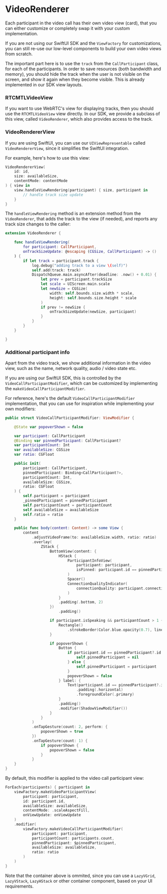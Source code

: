 # VideoRenderer

Each participant in the video call has their own video view (card), that you can either customize or completely swap it with your custom implementation.

If you are not using our SwiftUI SDK and the `ViewFactory` for customizations, you can still re-use our low-level components to build your own video views from scratch.

The important part here is to use the `track` from the `CallParticipant` class, for each of the participants. In order to save resources (both bandwidth and memory), you should hide the track when the user is not visible on the screen, and show it again when they become visible. This is already implemented in our SDK view layouts.

### RTCMTLVideoView

If you want to use WebRTC's view for displaying tracks, then you should use the `RTCMTLVideoView` view directly. In our SDK, we provide a subclass of this view, called `VideoRenderer`, which also provides access to the track.

### VideoRendererView

If you are using SwiftUI, you can use our `UIViewRepresentable` called `VideoRendererView`, since it simplifies the SwiftUI integration.

For example, here's how to use this view:

```swift
VideoRendererView(
    id: id,
    size: availableSize,
    contentMode: contentMode
) { view in
	view.handleViewRendering(participant) { size, participant in
		// handle track size update
	}
}
```

The `handleViewRendering` method is an extension method from the `VideoRenderer`, that adds the track to the view (if needed), and reports any track size changes to the caller:

```swift
extension VideoRenderer {

    func handleViewRendering(
        for participant: CallParticipant,
        onTrackSizeUpdate: @escaping (CGSize, CallParticipant) -> ()
    ) {
        if let track = participant.track {
            log.debug("adding track to a view \(self)")
            self.add(track: track)
            DispatchQueue.main.asyncAfter(deadline: .now() + 0.01) {
                let prev = participant.trackSize
                let scale = UIScreen.main.scale
                let newSize = CGSize(
                    width: self.bounds.size.width * scale,
                    height: self.bounds.size.height * scale
                )
                if prev != newSize {
                    onTrackSizeUpdate(newSize, participant)
                }
            }
        }
    }

}
```

### Additional participant info

Apart from the video track, we show additional information in the video view, such as the name, network quality, audio / video state etc.

If you are using our SwiftUI SDK, this is controlled by the `VideoCallParticipantModifier`, which can be customized by implementing the `makeVideoCallParticipantModifier`.

For reference, here's the default `VideoCallParticipantModifier` implementation, that you can use for inspiration while implementing your own modifiers:

```swift
public struct VideoCallParticipantModifier: ViewModifier {

    @State var popoverShown = false

    var participant: CallParticipant
    @Binding var pinnedParticipant: CallParticipant?
    var participantCount: Int
    var availableSize: CGSize
    var ratio: CGFloat

    public init(
        participant: CallParticipant,
        pinnedParticipant: Binding<CallParticipant?>,
        participantCount: Int,
        availableSize: CGSize,
        ratio: CGFloat
    ) {
        self.participant = participant
        _pinnedParticipant = pinnedParticipant
        self.participantCount = participantCount
        self.availableSize = availableSize
        self.ratio = ratio
    }

    public func body(content: Content) -> some View {
        content
            .adjustVideoFrame(to: availableSize.width, ratio: ratio)
            .overlay(
                ZStack {
                    BottomView(content: {
                        HStack {
                            ParticipantInfoView(
                                participant: participant,
                                isPinned: participant.id == pinnedParticipant?.id
                            )
                            Spacer()
                            ConnectionQualityIndicator(
                                connectionQuality: participant.connectionQuality
                            )
                        }
                        .padding(.bottom, 2)
                    })
                        .padding()

                    if participant.isSpeaking && participantCount > 1 {
                        Rectangle()
                            .strokeBorder(Color.blue.opacity(0.7), lineWidth: 2)
                    }

                    if popoverShown {
                        Button {
                            if participant.id == pinnedParticipant?.id {
                                self.pinnedParticipant = nil
                            } else {
                                self.pinnedParticipant = participant
                            }
                            popoverShown = false
                        } label: {
                            Text(participant.id == pinnedParticipant?.id ? L10n.Call.Current.unpinUser : L10n.Call.Current.pinUser)
                                .padding(.horizontal)
                                .foregroundColor(.primary)
                        }
                        .padding()
                        .modifier(ShadowViewModifier())
                    }
                }
            )
            .onTapGesture(count: 2, perform: {
                popoverShown = true
            })
            .onTapGesture(count: 1) {
                if popoverShown {
                    popoverShown = false
                }
            }
    }
}
```

By default, this modifier is applied to the video call participant view:

```swift
ForEach(participants) { participant in
    viewFactory.makeVideoParticipantView(
        participant: participant,
        id: participant.id,
        availableSize: availableSize,
        contentMode: .scaleAspectFill,
        onViewUpdate: onViewUpdate
    )
    .modifier(
    	viewFactory.makeVideoCallParticipantModifier(
            participant: participant,
            participantCount: participants.count,
            pinnedParticipant: $pinnedParticipant,
            availableSize: availableSize,
            ratio: ratio
        )
    )
}
```

Note that the container above is ommited, since you can use a `LazyVGrid`, `LazyVStack`, `LazyHStack` or other container component, based on your UI requirements.
